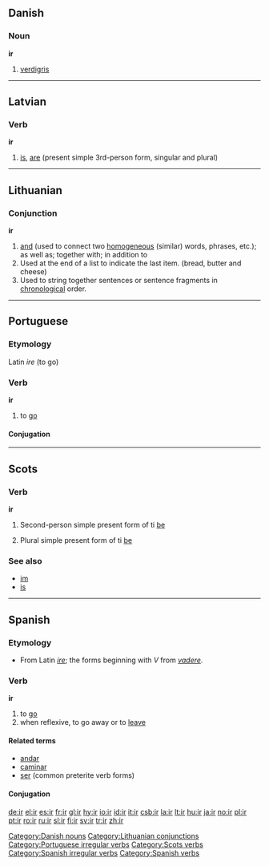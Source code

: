 {{see|Appendix:Variations of "ir"}}
==Danish==

===Noun===
'''ir'''

# [[verdigris]]

[[Category:Danish nouns]]

----

==Latvian==

===Verb===
'''ir'''

# [[is]], [[are]] (present simple 3rd-person form, singular and plural)

----

==Lithuanian==

===Conjunction===
'''ir'''

# [[and]] (used to connect two [[homogeneous]] (similar) words, phrases, etc.); as well as; together with; in addition to
# Used at the end of a list to indicate the last item. (bread, butter and cheese)
# Used to string together sentences or sentence fragments in [[chronological]] order.

[[Category:Lithuanian conjunctions]]

----

==Portuguese==

===Etymology===
Latin ''ire'' (to go)

===Verb===
'''ir'''

# to [[go]]

====Conjugation====
{{pt-conj-irregular | ir | indo | ido | vou | vais | vai | vamos<br>imos | ides | vão | ias | ia | era | íamos | íeis | iam | fui | foste | foi | fomos | fostes | foram | fora | foras | fora | fôramos | fôreis | foram | irei | irás | irá | iremos | ireis | irão | iria | irias | iria | iríamos | iríeis | iriam | vá | vás | vá | vamos | vades | vão | fosse | fosses | fosse | fôssemos | fôsseis | fossem | for | fores | for | formos | fordes | forem | vai | vá | vamos | ide | vão | não vás | não vá | não vamos | não vades | não vão | ir | ires | ir | irmos | irdes | irem}}

[[Category:Portuguese irregular verbs]]

----

==Scots==

===Verb===
'''ir'''

# {{context|South Scots||lang=sco}} Second-person simple present form of ti [[be]]
# {{context|South Scots||lang=sco}} Plural simple present form of ti [[be]]

===See also===
* [[im]]
* [[is]]

[[Category:Scots verbs]]

----

==Spanish==

===Etymology===
* From Latin ''[[ire]]''; the forms beginning with ''V'' from ''[[vadere]]''.

===Verb===
'''ir'''

# to [[go]]
# when reflexive, to go away or to [[leave]]

====Related terms====
* [[andar]]
* [[caminar]]
* [[ser]] (common preterite verb forms)

====Conjugation====
{{es-conj-ir (ir)}}

[[Category:Spanish irregular verbs]]
[[Category:Spanish verbs]]

[[de:ir]]
[[el:ir]]
[[es:ir]]
[[fr:ir]]
[[gl:ir]]
[[hy:ir]]
[[io:ir]]
[[id:ir]]
[[it:ir]]
[[csb:ir]]
[[la:ir]]
[[lt:ir]]
[[hu:ir]]
[[ja:ir]]
[[no:ir]]
[[pl:ir]]
[[pt:ir]]
[[ro:ir]]
[[ru:ir]]
[[sl:ir]]
[[fi:ir]]
[[sv:ir]]
[[tr:ir]]
[[zh:ir]]
